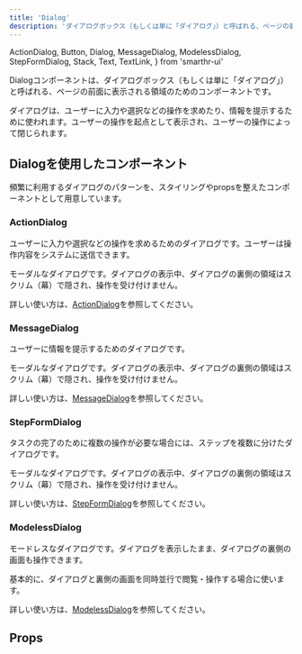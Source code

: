 ```yaml
---
title: 'Dialog'
description: 'ダイアログボックス（もしくは単に「ダイアログ」）と呼ばれる、ページの前面に表示される領域のためのコンポーネントです。'
---
```


  ActionDialog,
  Button,
  Dialog,
  MessageDialog,
  ModelessDialog,
  StepFormDialog,
  Stack,
  Text,
  TextLink,
} from 'smarthr-ui'

Dialogコンポーネントは、ダイアログボックス（もしくは単に「ダイアログ」）と呼ばれる、ページの前面に表示される領域のためのコンポーネントです。

ダイアログは、ユーザーに入力や選択などの操作を求めたり、情報を提示するために使われます。ユーザーの操作を起点として表示され、ユーザーの操作によって閉じられます。

<ComponentStory name="Dialog" />

## Dialogを使用したコンポーネント

頻繁に利用するダイアログのパターンを、スタイリングやpropsを整えたコンポーネントとして用意しています。


### ActionDialog

ユーザーに入力や選択などの操作を求めるためのダイアログです。ユーザーは操作内容をシステムに送信できます。

モーダルなダイアログです。ダイアログの表示中、ダイアログの裏側の領域はスクリム（幕）で隠され、操作を受け付けません。

詳しい使い方は、[ActionDialog](./action-dialog/)を参照してください。 

<ComponentPreview>
  <DynamicActionDialog client:load />
</ComponentPreview>

### MessageDialog

ユーザーに情報を提示するためのダイアログです。

モーダルなダイアログです。ダイアログの表示中、ダイアログの裏側の領域はスクリム（幕）で隠され、操作を受け付けません。

詳しい使い方は、[MessageDialog](./message-dialog/)を参照してください。

<ComponentPreview>
  <DynamicMessageDialog client:load />
</ComponentPreview>

### StepFormDialog

タスクの完了のために複数の操作が必要な場合には、ステップを複数に分けたダイアログです。

モーダルなダイアログです。ダイアログの表示中、ダイアログの裏側の領域はスクリム（幕）で隠され、操作を受け付けません。

詳しい使い方は、[StepFormDialog](./step-form-dialog/)を参照してください。

<ComponentPreview>
  <DynamicStepFormDialog client:load />
</ComponentPreview>

### ModelessDialog

モードレスなダイアログです。ダイアログを表示したまま、ダイアログの裏側の画面も操作できます。

基本的に、ダイアログと裏側の画面を同時並行で閲覧・操作する場合に使います。

詳しい使い方は、[ModelessDialog](./modeless-dialog/)を参照してください。

<ComponentPreview>
  <DynamicModelessDialog client:load />
</ComponentPreview>


## Props

<ComponentPropsTable name="Dialog" />

